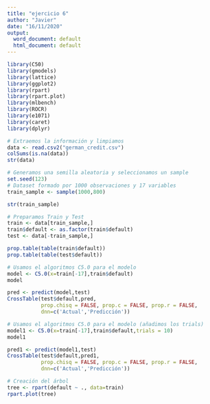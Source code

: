 ---
title: "ejercicio 6"
author: "Javier"
date: "16/11/2020"
output:
  word_document: default
  html_document: default
---

```{r setup}
library(C50)
library(gmodels)
library(lattice)
library(ggplot2)
library(rpart)
library(rpart.plot)
library(mlbench)
library(ROCR)
library(e1071)
library(caret)
library(dplyr)

# Extraemos la información y limpiamos
data <- read.csv2("german_credit.csv")
colSums(is.na(data))
str(data)

# Generamos una semilla aleatoria y seleccionamos un sample 
set.seed(123)
# Dataset formado por 1000 observaciones y 17 variables
train_sample <- sample(1000,800)

str(train_sample)

# Preparamos Train y Test
train <- data[train_sample,]
train$default <- as.factor(train$default)
test <- data[-train_sample,]

prop.table(table(train$default))
prop.table(table(test$default))

# Usamos el algoritmos C5.0 para el modelo
model <- C5.0(x=train[-17],train$default)
model

pred <- predict(model,test)
CrossTable(test$default,pred,
           prop.chisq = FALSE, prop.c = FALSE, prop.r = FALSE,
           dnn=c('Actual','Predicción'))

# Usamos el algoritmos C5.0 para el modelo (añadimos los trials)
model1 <- C5.0(x=train[-17],train$default,trials = 10)
model1

pred1 <- predict(model1,test)
CrossTable(test$default,pred1,
           prop.chisq = FALSE, prop.c = FALSE, prop.r = FALSE,
           dnn=c('Actual','Predicción'))

# Creación del árbol
tree <- rpart(default ~ ., data=train)
rpart.plot(tree)


```
